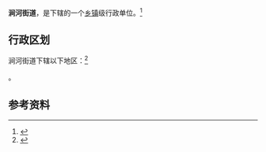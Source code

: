 {{中国乡级行政区|14/01/07/009/000}}

'''涧河街道'''，是{{PRC admin/fullname|14/01/07/009/000|3}}下辖的一个[[乡镇|乡镇]]级行政单位。<ref>{{PRC admin/ref sgc|{{PRC admin/parent|14/01/07/009/000}}}}</ref>

== 行政区划 ==

涧河街道下辖以下地区：<ref>{{PRC admin/ref sgc|14/01/07/009/000}}</ref>

{{PRC admin/children|14/01/07/009/000}}。

== 参考资料 ==

{{reflist}}

{{行政区划小作品}}
{{PRC admin/navcat|14/01/07/009/000}}